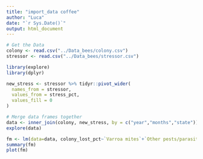 ```yaml
---
title: "import_data coffee"
author: "Luca"
date: "`r Sys.Date()`"
output: html_document
---
```


```r
# Get the Data
colony <- read.csv("../Data_bees/colony.csv")
stressor <- read.csv("../Data_bees/stressor.csv")

```


```r
library(explore)
library(dplyr) 
```

```r
new_stress <- stressor %>% tidyr::pivot_wider(
  names_from = stressor, 
  values_from = stress_pct,
  values_fill = 0
)
```

```r
# Merge data frames together
data <- inner_join(colony, new_stress, by = c("year","months","state"))
explore(data)
```


```r
fm <- lm(data=data, colony_lost_pct~`Varroa mites`+`Other pests/parasites`+Disesases+Pesticides + Other + Unknown)
summary(fm)
plot(fm)
```

